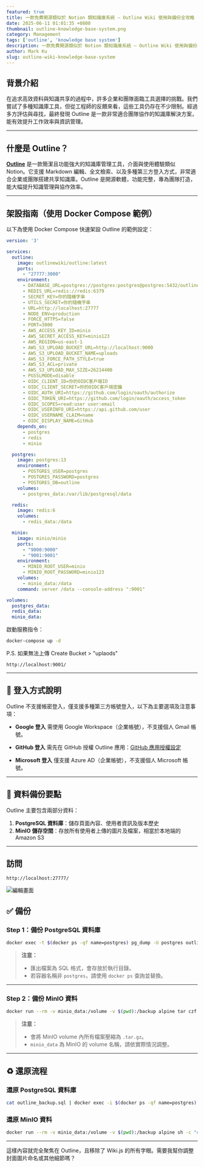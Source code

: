 ```yaml
---
featured: true
title: 一款免費開源類似於 Notion 類知識庫系統 — Outline Wiki 使用與備份全攻略
date: 2025-06-11 01:01:35 +0800
thumbnail: outline-knowledge-base-system.png
category: Management
tags: ['outline', 'knowledge base system']
description: 一款免費開源類似於 Notion 類知識庫系統 — Outline Wiki 使用與備份全攻略
author: Mark Ku
slug: outline-wiki-knowledge-base-system
---
```


## 背景介紹

在追求高效資料與知識共享的過程中，許多企業和團隊面臨工具選擇的挑戰。我們嘗試了多種知識庫工具，但從工程師的反饋來看，這些工具仍存在不少限制。經過多方評估與尋找，最終發現 Outline 是一款非常適合團隊協作的知識庫解決方案，能有效提升工作效率與資訊管理。

---

## 什麼是 Outline？

[**Outline**](https://www.getoutline.com/) 是一款簡潔且功能強大的知識庫管理工具，介面與使用體驗類似 Notion。它支援 Markdown 編輯、全文檢索、以及多種第三方登入方式，非常適合企業或團隊搭建共享知識庫。Outline 是開源軟體，功能完整，專為團隊打造，能大幅提升知識管理與協作效率。

---

## 架設指南（使用 Docker Compose 範例）

以下為使用 Docker Compose 快速架設 Outline 的範例設定：

```yaml
version: '3'

services:
  outline:
    image: outlinewiki/outline:latest
    ports:
      - "27777:3000"
    environment:
      - DATABASE_URL=postgres://postgres:postgres@postgres:5432/outline
      - REDIS_URL=redis://redis:6379
      - SECRET_KEY=你的隨機字串
      - UTILS_SECRET=你的隨機字串
      - URL=http://localhost:27777
      - NODE_ENV=production
      - FORCE_HTTPS=false
      - PORT=3000
      - AWS_ACCESS_KEY_ID=minio
      - AWS_SECRET_ACCESS_KEY=minio123
      - AWS_REGION=us-east-1
      - AWS_S3_UPLOAD_BUCKET_URL=http://localhost:9000
      - AWS_S3_UPLOAD_BUCKET_NAME=uploads
      - AWS_S3_FORCE_PATH_STYLE=true
      - AWS_S3_ACL=private
      - AWS_S3_UPLOAD_MAX_SIZE=26214400
      - PGSSLMODE=disable
      - OIDC_CLIENT_ID=你的OIDC客戶端ID
      - OIDC_CLIENT_SECRET=你的OIDC客戶端密鑰
      - OIDC_AUTH_URI=https://github.com/login/oauth/authorize
      - OIDC_TOKEN_URI=https://github.com/login/oauth/access_token
      - OIDC_SCOPES=read:user user:email
      - OIDC_USERINFO_URI=https://api.github.com/user
      - OIDC_USERNAME_CLAIM=name
      - OIDC_DISPLAY_NAME=GitHub
    depends_on:
      - postgres
      - redis
      - minio

  postgres:
    image: postgres:13
    environment:
      - POSTGRES_USER=postgres
      - POSTGRES_PASSWORD=postgres
      - POSTGRES_DB=outline
    volumes:
      - postgres_data:/var/lib/postgresql/data

  redis:
    image: redis:6
    volumes:
      - redis_data:/data

  minio:
    image: minio/minio
    ports:
      - "9000:9000"
      - "9001:9001"
    environment:
      - MINIO_ROOT_USER=minio
      - MINIO_ROOT_PASSWORD=minio123
    volumes:
      - minio_data:/data
    command: server /data --console-address ":9001"

volumes:
  postgres_data:
  redis_data:
  minio_data:
```

啟動服務指令：

```bash
docker-compose up -d
```

P.S. 如果無法上傳 Create Bucket > "uplaods"  

```
http://localhost:9001/
```

---

## 🚪 登入方式說明

Outline 不支援帳密登入，僅支援多種第三方帳號登入，以下為主要選項及注意事項：

* **Google 登入**
  需使用 Google Workspace（企業帳號），不支援個人 Gmail 帳號。

* **GitHub 登入**
  需先在 GitHub 授權 Outline 應用：[GitHub 應用授權設定](https://github.com/settings/applications/3037670)

* **Microsoft 登入**
  僅支援 Azure AD（企業帳號），不支援個人 Microsoft 帳號。

---

## 💾 資料備份要點

Outline 主要包含兩部分資料：

1. **PostgreSQL 資料庫**：儲存頁面內容、使用者資訊及版本歷史
2. **MinIO 儲存空間**：存放所有使用者上傳的圖片及檔案，相當於本地端的 Amazon S3

---

## 訪問
```
http://localhost:27777/
```
![編輯畫面](screenshot.png)

## ✅ 備份

### Step 1：備份 PostgreSQL 資料庫

```bash
docker exec -t $(docker ps -qf name=postgres) pg_dump -U postgres outline > outline_backup.sql
```

> **注意：**
>
> * 匯出檔案為 SQL 格式，會存放於執行目錄。
> * 若容器名稱非 `postgres`，請使用 `docker ps` 查詢並替換。

---

### Step 2：備份 MinIO 資料

```bash
docker run --rm -v minio_data:/volume -v $(pwd):/backup alpine tar czf /backup/minio_backup.tar.gz -C /volume .
```

> **注意：**
>
> * 會將 MinIO volume 內所有檔案壓縮為 `.tar.gz`。
> * `minio_data` 為 MinIO 的 volume 名稱，請依實際情況調整。

---

## ♻️ 還原流程

### 還原 PostgreSQL 資料庫

```bash
cat outline_backup.sql | docker exec -i $(docker ps -qf name=postgres) psql -U postgres -d outline
```

### 還原 MinIO 資料

```bash
docker run --rm -v minio_data:/volume -v $(pwd):/backup alpine sh -c "cd /volume && tar xzf /backup/minio_backup.tar.gz"
```

---

這樣內容就完全聚焦在 Outline，且移除了 Wiki.js 的所有字眼。需要我幫你調整封面圖片命名或其他細節嗎？
